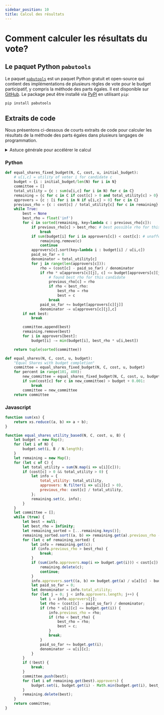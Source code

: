 ```yaml
---
sidebar_position: 10
title: Calcul des résultats
---
```



# Comment calculer les résultats du vote?

## Le paquet Python `pabutools`

Le paquet [`pabutools`](https://github.com/pbvoting/pabutools) est un paquet Python gratuit et open-source qui
contient des implémentations de plusieurs règles de vote pour le budget participatif, y compris la méthode des parts égales.
Il est disponible sur [GitHub](https://github.com/pbvoting/pabutools).
Le package peut être installé via [PyPI](https://pypi.org/project/pabutools/) en utilisant `pip`:

```bash
pip install pabutools
```

## Extraits de code

Nous présentons ci-dessous de courts extraits de code pour calculer les résultats de la méthode des parts égales dans
plusieurs langages de programmation.

<details>
<summary>Astuce générale pour accélérer le calcul</summary>
<div>
<p>
Pendant le calcul, l'algorithme doit calculer à plusieurs reprises le "<a href="../explanation">nombre de votes pondéré</a>"
de chaque projet, ce qui est une étape coûteuse en temps de calcul.
Cette partie peut être accélérée en ne recalculant le nombre de votes pondéré que si cela est nécessaire.
</p>
<p>
L'observation principale est que le nombre de votes pondéré ne peut que diminuer à mesure que l'algorithme progresse.
Dans notre implémentation, nous commençons par le projet qui avait le nombre de votes pondéré le plus élevé lors du tour
précédent.
Nous recalculons le nombre de votes pondéré de ce projet.
Ensuite, nous comparons son nouveau nombre de votes pondéré avec le nombre de votes pondéré du projet
avec le deuxième plus grand nombre de votes pondéré lors du tour précédent.
Si le nouveau nombre de votes pondéré est supérieur au nombre de votes pondéré du deuxième projet,
alors nous savons que nous avons trouvé le projet avec le nombre de votes pondéré le plus élevé au tour actuel
(parce que tous les autres projets avaient auparavant un nombre de votes pondéré inférieur, qui dans l'intervalle
n'a pu que diminuer encore davantage).
Ainsi, nous pouvons le sélectionner immédiatement.
</p>
<p>
Cette optimisation est utilisée dans tous les extraits de code sur cette page.
</p>
</div>
</details>

### Python

```python
def equal_shares_fixed_budget(N, C, cost, u, initial_budget):
    # u[i,c] = utility of voter i for candidate c
    budget = {i : initial_budget/len(N) for i in N}
    committee = []
    total_utility = {c : sum(u[i,c] for i in N) for c in C}
    remaining = {c for c in C if cost[c] > 0 and total_utility[c] > 0} # throw away dummy candidates
    approvers = {c : [i for i in N if u[i,c] > 0] for c in C}
    previous_rho = {c : cost[c] / total_utility[c] for c in remaining}
    while True:
        best = None
        best_rho = float('inf')
        for c in sorted(remaining, key=lambda c : previous_rho[c]):
            if previous_rho[c] > best_rho: # best possible rho for this round still isn't good enough
                break
            if sum(budget[i] for i in approvers[c]) < cost[c]: # unaffordable, can delete
                remaining.remove(c)
                continue
            approvers[c].sort(key=lambda i : budget[i] / u[i,c])
            paid_so_far = 0
            denominator = total_utility[c]
            for j in range(len(approvers[c])):
                rho = (cost[c] - paid_so_far) / denominator
                if rho * u[approvers[c][j], c] <= budget[approvers[c][j]]:
                    # found best rho for this candidate
                    previous_rho[c] = rho
                    if rho < best_rho:
                        best_rho = rho
                        best = c
                    break
                paid_so_far += budget[approvers[c][j]]
                denominator -= u[approvers[c][j],c]
        if not best:
            break

        committee.append(best)
        remaining.remove(best)
        for i in approvers[best]:
            budget[i] -= min(budget[i], best_rho * u[i,best])

    return tuple(sorted(committee))

def equal_shares(N, C, cost, u, budget):
    "Equal Shares with budget completion"
    committee = equal_shares_fixed_budget(N, C, cost, u, budget)
    for percent in range(101, 400):
        new_committee = equal_shares_fixed_budget(N, C, cost, u, budget * percent / 100)
        if sum(cost[c] for c in new_committee) > budget + 0.001:
            break
        committee = new_committee
    return committee
```

### Javascript

```javascript
function sum(xs) {
    return xs.reduce((a, b) => a + b);
}

function equal_shares_utility_based(N, C, cost, u, B) {
    let budget = new Map();
    for (let i of N) {
        budget.set(i, B / N.length);
    }
    let remaining = new Map();
    for (let c of C) {
        let total_utility = sum(N.map(i => u[i][c]));
        if (cost[c] > 0 && total_utility > 0) {
            let info = {
                total_utility: total_utility,
                approvers: N.filter(i => u[i][c] > 0),
                previous_rho: cost[c] / total_utility,
            };
            remaining.set(c, info);
        }
    }
    let committee = [];
    while (true) {
        let best = null;
        let best_rho = Infinity;
        let remaining_sorted = [...remaining.keys()];
        remaining_sorted.sort((a, b) => remaining.get(a).previous_rho - remaining.get(b).previous_rho);
        for (let c of remaining_sorted) {
            let info = remaining.get(c);
            if (info.previous_rho > best_rho) {
                break;
            }
            if (sum(info.approvers.map(i => budget.get(i))) < cost[c]) {
                remaining.delete(c);
                continue;
            }
            info.approvers.sort((a, b) => budget.get(a) / u[a][c] - budget.get(b) / u[b][c]);
            let paid_so_far = 0;
            let denominator = info.total_utility;
            for (let j = 0; j < info.approvers.length; j++) {
                let i = info.approvers[j];
                let rho = (cost[c] - paid_so_far) / denominator;
                if (rho * u[i][c] <= budget.get(i)) {
                    info.previous_rho = rho;
                    if (rho < best_rho) {
                        best_rho = rho;
                        best = c;
                    }
                    break;
                }
                paid_so_far += budget.get(i);
                denominator -= u[i][c];
            }
        }
        if (!best) {
            break;
        }
        committee.push(best);
        for (let i of remaining.get(best).approvers) {
            budget.set(i, budget.get(i) - Math.min(budget.get(i), best_rho * u[i][best]));
        }
        remaining.delete(best);
    }
    return committee;
}
```